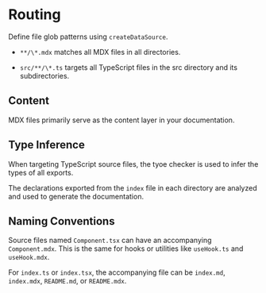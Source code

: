 # Routing

Define file glob patterns using `createDataSource`.

- `**/\*.mdx` matches all MDX files in all directories.

- `src/**/\*.ts` targets all TypeScript files in the src directory and its subdirectories.

## Content

MDX files primarily serve as the content layer in your documentation.

## Type Inference

When targeting TypeScript source files, the tyoe checker is used to infer the types of all exports.

The declarations exported from the `index` file in each directory are analyzed and used to generate the documentation.

## Naming Conventions

Source files named `Component.tsx` can have an accompanying `Component.mdx`. This is the same for hooks or utilities like `useHook.ts` and `useHook.mdx`.

For `index.ts` or `index.tsx`, the accompanying file can be `index.md`, `index.mdx`, `README.md`, or `README.mdx`.
